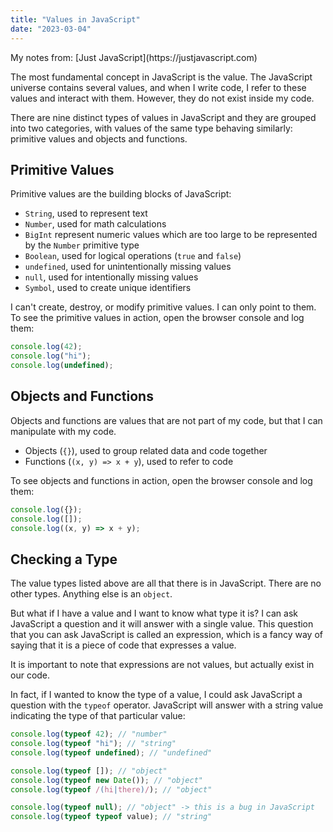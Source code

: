 ```yaml
---
title: "Values in JavaScript"
date: "2023-03-04"
---
```


<div className="info-bar">
  My notes from: [Just JavaScript](https://justjavascript.com)
</div>

The most fundamental concept in JavaScript is the value. The JavaScript universe contains several values, and when I write code, I refer to these values and interact with them. However, they do not exist inside my code.

There are nine distinct types of values in JavaScript and they are grouped into two categories, with values of the same type behaving similarly: primitive values and objects and functions.

## Primitive Values

Primitive values are the building blocks of JavaScript:

- `String`, used to represent text
- `Number`, used for math calculations
- `BigInt` represent numeric values which are too large to be represented by the `Number` primitive type
- `Boolean`, used for logical operations (`true` and `false`)
- `undefined`, used for unintentionally missing values
- `null`, used for intentionally missing values
- `Symbol`, used to create unique identifiers

I can't create, destroy, or modify primitive values. I can only point to them.
To see the primitive values in action, open the browser console and log them:

```js
console.log(42);
console.log("hi");
console.log(undefined);
```

## Objects and Functions

Objects and functions are values that are not part of my code, but that I can manipulate with my code.

- Objects (`{}`), used to group related data and code together
- Functions (`(x, y) => x + y`), used to refer to code

To see objects and functions in action, open the browser console and log them:

```js
console.log({});
console.log([]);
console.log((x, y) => x + y);
```

## Checking a Type

The value types listed above are all that there is in JavaScript. There are no other types. Anything else is an `object`.

But what if I have a value and I want to know what type it is? I can ask JavaScript a question and it will answer with a single value. This question that you can ask JavaScript is called an expression, which is a fancy way of saying that it is a piece of code that expresses a value.

It is important to note that expressions are not values, but actually exist in our code.

In fact, if I wanted to know the type of a value, I could ask JavaScript a question with the `typeof` operator. JavaScript will answer with a string value indicating the type of that particular value:

```js
console.log(typeof 42); // "number"
console.log(typeof "hi"); // "string"
console.log(typeof undefined); // "undefined"

console.log(typeof []); // "object"
console.log(typeof new Date()); // "object"
console.log(typeof /(hi|there)/); // "object"

console.log(typeof null); // "object" -> this is a bug in JavaScript
console.log(typeof typeof value); // "string"
```
